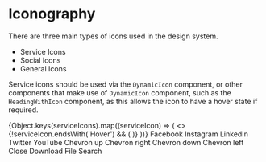
<Meta title="Documentation/Iconography" component={HeadingWithIcon} />

# Iconography

There are three main types of icons used in the design system.

- Service Icons
- Social Icons
- General Icons

Service icons should be used via the `DynamicIcon` component, or other components that make use of `DynamicIcon` component, such as the
`HeadingWithIcon` component, as this allows the icon to have a hover state if required.

<Canvas>
  <Story name="All Service Icons">
    <MaxWidthContainer>
      <Row>
        <Column small="full" medium="full" large="full">
          <Heading level={1} text="All Service Icons" />
        </Column>
        {Object.keys(serviceIcons).map((serviceIcon) => (
          <>
            {!serviceIcon.endsWith('Hover') && (
              <Column small="full" medium="full" large="one-half" key={serviceIcon}>
                <HeadingWithIcon level={3} text={serviceIcon} icon={serviceIcon} hasHover={true} />
              </Column>
            )}
          </>
        ))}
      </Row>
    </MaxWidthContainer>
  </Story>
</Canvas>

<Canvas>
  <Story name="Social Icons">
    <MaxWidthContainer>
      <Row>
        <Column small="full" medium="full" large="full">
          <Heading level={1} text="Social Icons" />
        </Column>
        <Column small="full" medium="full" large="one-half">
          <FacebookIcon colourFill="#000000" /> Facebook
        </Column>
        <Column small="full" medium="full" large="one-half">
          <InstagramIcon colourFill="#000000" /> Instagram
        </Column>
        <Column small="full" medium="full" large="one-half">
          <LinkedInIcon colourFill="#000000" /> LinkedIn
        </Column>
        <Column small="full" medium="full" large="one-half">
          <TwitterIcon colourFill="#000000" /> Twitter
        </Column>
        <Column small="full" medium="full" large="one-half">
          <YouTubeIcon colourFill="#000000" /> YouTube
        </Column>
      </Row>
    </MaxWidthContainer>
  </Story>
</Canvas>

<Canvas>
  <Story name="General Icons">
    <MaxWidthContainer>
      <Row>
        <Column small="full" medium="full" large="full">
          <Heading level={1} text="General Icons" />
        </Column>
        <Column small="full" medium="full" large="one-half">
          <ChevronIcon colourFill="#000000" direction="up" /> Chevron up
        </Column>
        <Column small="full" medium="full" large="one-half">
          <ChevronIcon colourFill="#000000" direction="right" /> Chevron right
        </Column>
        <Column small="full" medium="full" large="one-half">
          <ChevronIcon colourFill="#000000" direction="down" /> Chevron down
        </Column>
        <Column small="full" medium="full" large="one-half">
          <ChevronIcon colourFill="#000000" direction="left" /> Chevron left
        </Column>
        <Column small="full" medium="full" large="one-half">
          <CloseIcon colourFill="#000000" /> Close
        </Column>
        <Column small="full" medium="full" large="one-half">
          <DownloadFileIcon colourFill="#000000" /> Download File
        </Column>
        <Column small="full" medium="full" large="one-half">
          <SearchIcon colourFill="#000000" /> Search
        </Column>
      </Row>
    </MaxWidthContainer>
  </Story>
</Canvas>
